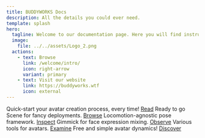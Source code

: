```yaml
---
title: BUDDYWORKS Docs
description: All the details you could ever need.
template: splash
hero:
  tagline: Welcome to our documentation page. Here you will find instructions and explanations for our assets. 
  image:
    file: ../../assets/Logo_2.png
  actions:
    - text: Browse
      link: /welcome/intro/
      icon: right-arrow
      variant: primary
    - text: Visit our website
      link: https://buddyworks.wtf
      icon: external
---
```




<CardGrid stagger>
  <Card title="Avatar Framework" icon="pencil">
    Quick-start your avatar creation process, every time!    
    <a class="button" href="/framework/intro">Read<Icon name="right-arrow" /></a>
  </Card>
    <Card title="Avatar Scene" icon="open-book">
    Ready to go Scene for fancy deployments.  
    <a class="button" href="/scene/intro">Browse<Icon name="right-arrow" /></a>
  </Card>
      <Card title="Poses Extension" icon="star">
    Locomotion-agnostic pose framework.  
    <a class="button" href="/posesextension/intro">Inspect<Icon name="right-arrow" /></a>
  </Card>
  <Card title="Expressions Extension" icon="moon">
    Gimmick for face expression mixing.  
    <a class="button" href="/expressionsextension/intro">Observe<Icon name="right-arrow" /></a>
  </Card>
  <Card title="Toolbox" icon="sun">
    Various tools for avatars.  
    <a class="button" href="/toolbox/intro">Examine<Icon name="right-arrow"/></a>
  </Card>
  <Card title="Avatar Dynamics" icon="puzzle">
    Free and simple avatar dynamics!  
    <a class="button" href="/avatardynamics/intro">Discover<Icon name="right-arrow"/></a>
  </Card>
</CardGrid>

